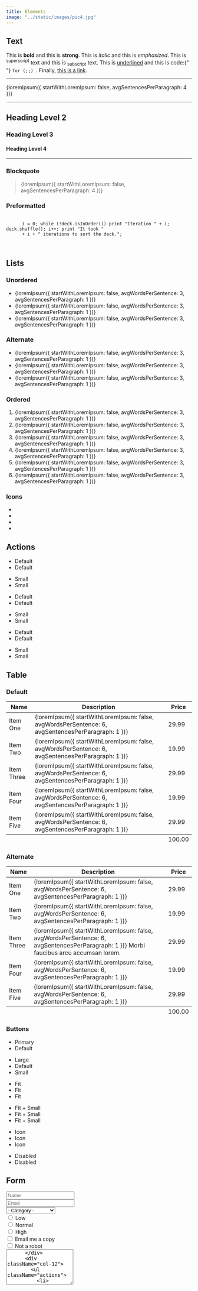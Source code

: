 ```yaml
---
title: Elements
image: "../static/images/pic4.jpg"
---
```



<section>
  <h2>Text</h2>
  <p>
    This is <b>bold</b> and this is <strong>strong</strong>. This is <i>italic</i> and this is <em>emphasized</em>. This
    is <sup>superscript</sup> text and this is <sub>subscript</sub> text. This is <u>underlined</u> and this is code:{" "}
    <code>for (;;) </code>. Finally, <a href="/">this is a link</a>.
  </p>
  <hr />
  <p>{loremIpsum({ startWithLoremIpsum: false, avgSentencesPerParagraph: 4 })}</p>
  <hr />
  <h2>Heading Level 2</h2>
  <h3>Heading Level 3</h3>
  <h4>Heading Level 4</h4>
  <hr />
  <h3>Blockquote</h3>
  <blockquote>{loremIpsum({ startWithLoremIpsum: false, avgSentencesPerParagraph: 4 })}</blockquote>
  <h3>Preformatted</h3>
  <pre>
    <code>
      i = 0; while (!deck.isInOrder()) print &quot;Iteration &quot; + i; deck.shuffle(); i++; print &quot;It took &quot;
      + i + &quot; iterations to sort the deck.&quot;;
    </code>
  </pre>
</section>

<section>
  <h2>Lists</h2>
  <div className="row">
    <div className="col-6 col-12-medium">
      <h3>Unordered</h3>
      <ul>
        <li>{loremIpsum({ startWithLoremIpsum: false, avgWordsPerSentence: 3, avgSentencesPerParagraph: 1 })}</li>
        <li>{loremIpsum({ startWithLoremIpsum: false, avgWordsPerSentence: 3, avgSentencesPerParagraph: 1 })}</li>
        <li>{loremIpsum({ startWithLoremIpsum: false, avgWordsPerSentence: 3, avgSentencesPerParagraph: 1 })}</li>
      </ul>
      <h3>Alternate</h3>
      <ul className="alt">
        <li>{loremIpsum({ startWithLoremIpsum: false, avgWordsPerSentence: 3, avgSentencesPerParagraph: 1 })}</li>
        <li>{loremIpsum({ startWithLoremIpsum: false, avgWordsPerSentence: 3, avgSentencesPerParagraph: 1 })}</li>
        <li>{loremIpsum({ startWithLoremIpsum: false, avgWordsPerSentence: 3, avgSentencesPerParagraph: 1 })}</li>
      </ul>
    </div>
    <div className="col-6 col-12-medium">
      <h3>Ordered</h3>
      <ol>
        <li>{loremIpsum({ startWithLoremIpsum: false, avgWordsPerSentence: 3, avgSentencesPerParagraph: 1 })}</li>
        <li>{loremIpsum({ startWithLoremIpsum: false, avgWordsPerSentence: 3, avgSentencesPerParagraph: 1 })}</li>
        <li>{loremIpsum({ startWithLoremIpsum: false, avgWordsPerSentence: 3, avgSentencesPerParagraph: 1 })}</li>
        <li>{loremIpsum({ startWithLoremIpsum: false, avgWordsPerSentence: 3, avgSentencesPerParagraph: 1 })}</li>
        <li>{loremIpsum({ startWithLoremIpsum: false, avgWordsPerSentence: 3, avgSentencesPerParagraph: 1 })}</li>
        <li>{loremIpsum({ startWithLoremIpsum: false, avgWordsPerSentence: 3, avgSentencesPerParagraph: 1 })}</li>
      </ol>
      <h3>Icons</h3>
      <ul className="icons">
        <li>
          <a className="icon fa-2x" title="Twitter">
            <FontAwesomeIcon icon={faTwitter} />
          </a>
        </li>
        <li>
          <a className="icon fa-2x" title="Facebook">
            <FontAwesomeIcon icon={faFacebook} />
          </a>
        </li>
        <li>
          <a className="icon fa-2x" title="Instagram">
            <FontAwesomeIcon icon={faInstagram} />
          </a>
        </li>
        <li>
          <a className="icon fa-2x" title="GitHub">
            <FontAwesomeIcon icon={faGithub} />
          </a>
        </li>
      </ul>
    </div>
  </div>
  <h2>Actions</h2>
  <div className="row">
    <div className="col-6 col-12-medium">
      <ul className="actions">
        <li>
          <a className="button primary">Default</a>
        </li>
        <li>
          <a className="button">Default</a>
        </li>
      </ul>
      <ul className="actions small">
        <li>
          <a className="button primary small">Small</a>
        </li>
        <li>
          <a className="button small">Small</a>
        </li>
      </ul>
      <ul className="actions stacked">
        <li>
          <a className="button primary">Default</a>
        </li>
        <li>
          <a className="button">Default</a>
        </li>
      </ul>
      <ul className="actions stacked">
        <li>
          <a className="button primary small">Small</a>
        </li>
        <li>
          <a className="button small">Small</a>
        </li>
      </ul>
    </div>
    <div className="col-6 col-12-medium">
      <ul className="actions stacked">
        <li>
          <a className="button primary fit">Default</a>
        </li>
        <li>
          <a className="button fit">Default</a>
        </li>
      </ul>
      <ul className="actions stacked">
        <li>
          <a className="button primary small fit">Small</a>
        </li>
        <li>
          <a className="button small fit">Small</a>
        </li>
      </ul>
    </div>
  </div>
</section>

<section>
  <h2>Table</h2>
  <h3>Default</h3>
  <div className="table-wrapper">
    <table>
      <thead>
        <tr>
          <th>Name</th>
          <th>Description</th>
          <th>Price</th>
        </tr>
      </thead>
      <tbody>
        <tr>
          <td>Item One</td>
          <td>{loremIpsum({ startWithLoremIpsum: false, avgWordsPerSentence: 6, avgSentencesPerParagraph: 1 })}</td>
          <td>29.99</td>
        </tr>
        <tr>
          <td>Item Two</td>
          <td>{loremIpsum({ startWithLoremIpsum: false, avgWordsPerSentence: 6, avgSentencesPerParagraph: 1 })}</td>
          <td>19.99</td>
        </tr>
        <tr>
          <td>Item Three</td>
          <td>{loremIpsum({ startWithLoremIpsum: false, avgWordsPerSentence: 6, avgSentencesPerParagraph: 1 })}</td>
          <td>29.99</td>
        </tr>
        <tr>
          <td>Item Four</td>
          <td>{loremIpsum({ startWithLoremIpsum: false, avgWordsPerSentence: 6, avgSentencesPerParagraph: 1 })}</td>
          <td>19.99</td>
        </tr>
        <tr>
          <td>Item Five</td>
          <td>{loremIpsum({ startWithLoremIpsum: false, avgWordsPerSentence: 6, avgSentencesPerParagraph: 1 })}</td>
          <td>29.99</td>
        </tr>
      </tbody>
      <tfoot>
        <tr>
          <td colSpan="2" />
          <td>100.00</td>
        </tr>
      </tfoot>
    </table>
  </div>

<h3>Alternate</h3>

  <div className="table-wrapper">
    <table className="alt">
      <thead>
        <tr>
          <th>Name</th>
          <th>Description</th>
          <th>Price</th>
        </tr>
      </thead>
      <tbody>
        <tr>
          <td>Item One</td>
          <td>{loremIpsum({ startWithLoremIpsum: false, avgWordsPerSentence: 6, avgSentencesPerParagraph: 1 })}</td>
          <td>29.99</td>
        </tr>
        <tr>
          <td>Item Two</td>
          <td>{loremIpsum({ startWithLoremIpsum: false, avgWordsPerSentence: 6, avgSentencesPerParagraph: 1 })}</td>
          <td>19.99</td>
        </tr>
        <tr>
          <td>Item Three</td>
          <td>
            {loremIpsum({ startWithLoremIpsum: false, avgWordsPerSentence: 6, avgSentencesPerParagraph: 1 })} Morbi
            faucibus arcu accumsan lorem.
          </td>
          <td>29.99</td>
        </tr>
        <tr>
          <td>Item Four</td>
          <td>{loremIpsum({ startWithLoremIpsum: false, avgWordsPerSentence: 6, avgSentencesPerParagraph: 1 })}</td>
          <td>19.99</td>
        </tr>
        <tr>
          <td>Item Five</td>
          <td>{loremIpsum({ startWithLoremIpsum: false, avgWordsPerSentence: 6, avgSentencesPerParagraph: 1 })}</td>
          <td>29.99</td>
        </tr>
      </tbody>
      <tfoot>
        <tr>
          <td colSpan="2" />
          <td>100.00</td>
        </tr>
      </tfoot>
    </table>
  </div>
</section>

<section>
  <h3>Buttons</h3>
  <ul className="actions">
    <li>
      <a className="button primary">Primary</a>
    </li>
    <li>
      <a className="button">Default</a>
    </li>
  </ul>
  <ul className="actions">
    <li>
      <a className="button large">Large</a>
    </li>
    <li>
      <a className="button">Default</a>
    </li>
    <li>
      <a className="button small">Small</a>
    </li>
  </ul>
  <ul className="actions fit">
    <li>
      <a className="button primary fit">Fit</a>
    </li>
    <li>
      <a className="button fit">Fit</a>
    </li>
    <li>
      <a className="button fit">Fit</a>
    </li>
  </ul>
  <ul className="actions fit small">
    <li>
      <a className="button primary fit small">Fit + Small</a>
    </li>
    <li>
      <a className="button fit small">Fit + Small</a>
    </li>
    <li>
      <a className="button fit small">Fit + Small</a>
    </li>
  </ul>
  <ul className="actions">
    <li>
      <a className="button primary icon">
        Icon <FontAwesomeIcon icon={faDownload} />
      </a>
    </li>
    <li>
      <a className="button icon">
        Icon <FontAwesomeIcon icon={faUpload} />
      </a>
    </li>
    <li>
      <a className="button icon">
        Icon <FontAwesomeIcon icon={faSave} />
      </a>
    </li>
  </ul>
  <ul className="actions">
    <li>
      <span className="button primary disabled">Disabled</span>
    </li>
    <li>
      <span className="button disabled">Disabled</span>
    </li>
  </ul>
</section>

<section>
  <h2>Form</h2>
  <form method="post" action="#">
    <div className="row gtr-uniform">
      <div className="col-6 col-12-xsmall">
        <input type="text" name="demo-name" id="demo-name" placeholder="Name" />
      </div>
      <div className="col-6 col-12-xsmall">
        <input type="email" name="demo-email" id="demo-email" placeholder="Email" />
      </div>
      <div className="col-12">
        <select name="demo-category" id="demo-category">
          <option value="">- Category -</option>
          <option value="1">Manufacturing</option>
          <option value="1">Shipping</option>
          <option value="1">Administration</option>
          <option value="1">Human Resources</option>
        </select>
      </div>
      <div className="col-4 col-12-small">
        <input type="radio" id="demo-priority-low" name="demo-priority" defaultChecked={true} />
        <label htmlFor="demo-priority-low">Low</label>
      </div>
      <div className="col-4 col-12-small">
        <input type="radio" id="demo-priority-normal" name="demo-priority" />
        <label htmlFor="demo-priority-normal">Normal</label>
      </div>
      <div className="col-4 col-12-small">
        <input type="radio" id="demo-priority-high" name="demo-priority" />
        <label htmlFor="demo-priority-high">High</label>
      </div>
      <div className="col-6 col-12-small">
        <input type="checkbox" id="demo-copy" name="demo-copy" />
        <label htmlFor="demo-copy">Email me a copy</label>
      </div>
      <div className="col-6 col-12-small">
        <input type="checkbox" id="demo-human" name="demo-human" defaultChecked={true} />
        <label htmlFor="demo-human">Not a robot</label>
      </div>
      <div className="col-12">
        <textarea name="demo-message" id="demo-message" placeholder="Enter your message" rows="6" />
      </div>
      <div className="col-12">
        <ul className="actions">
          <li>
            <input type="submit" value="Send Message" className="primary" />
          </li>
          <li>
            <input type="reset" value="Reset" />
          </li>
        </ul>
      </div>
    </div>
  </form>
</section>

<section>
  <h2>Image</h2>
  <h3>Fit</h3>
  <div className="box alt">
    <div className="row gtr-uniform">
      <div className="col-12">
        <span className="image fit">
          <img src={pic4} />
        </span>
      </div>
      <div className="col-4">
        <span className="image fit">
          <img src={pic1} />
        </span>
      </div>
      <div className="col-4">
        <span className="image fit">
          <img src={pic2} />
        </span>
      </div>
      <div className="col-4">
        <span className="image fit">
          <img src={pic3} />
        </span>
      </div>
      <div className="col-4">
        <span className="image fit">
          <img src={pic3} />
        </span>
      </div>
      <div className="col-4">
        <span className="image fit">
          <img src={pic1} />
        </span>
      </div>
      <div className="col-4">
        <span className="image fit">
          <img src={pic2} />
        </span>
      </div>
      <div className="col-4">
        <span className="image fit">
          <img src={pic2} />
        </span>
      </div>
      <div className="col-4">
        <span className="image fit">
          <img src={pic3} />
        </span>
      </div>
      <div className="col-4">
        <span className="image fit">
          <img src={pic1} />
        </span>
      </div>
    </div>
  </div>
  <h3>Left &amp; Right</h3>
  <p>
    <span className="image left">
      <img src={pic5} />
    </span>
    {loremIpsum({ startWithLoremIpsum: false, avgSentencesPerParagraph: 24 })}
  </p>
  <p>
    <span className="image right">
      <img src={pic6} />
    </span>
    {loremIpsum({ startWithLoremIpsum: false, avgSentencesPerParagraph: 24 })}
  </p>
</section>
